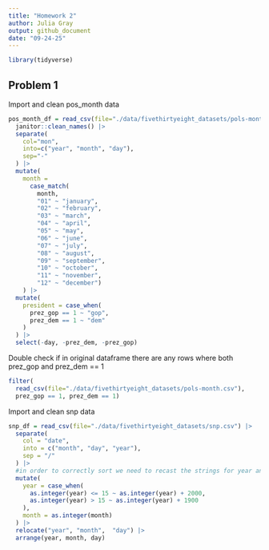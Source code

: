 ```yaml
---
title: "Homework 2"
author: Julia Gray
output: github_document
date: "09-24-25"
---
```

```r
library(tidyverse)
```

## Problem 1

Import and clean pos_month data
```r
pos_month_df = read_csv(file="./data/fivethirtyeight_datasets/pols-month.csv") |> 
  janitor::clean_names() |> 
  separate(
    col="mon",
    into=c("year", "month", "day"),
    sep="-"
  ) |> 
  mutate(
    month = 
      case_match(
        month, 
        "01" ~ "january", 
        "02" ~ "february",
        "03" ~ "march",
        "04" ~ "april", 
        "05" ~ "may",
        "06" ~ "june",
        "07" ~ "july",
        "08" ~ "august",
        "09" ~ "september",
        "10" ~ "october",
        "11" ~ "november",
        "12" ~ "december") 
    ) |> 
  mutate(
    president = case_when(
      prez_gop == 1 ~ "gop",
      prez_dem == 1 ~ "dem"
    )
  ) |> 
  select(-day, -prez_dem, -prez_gop)
```

Double check if in original dataframe there are any rows where both prez_gop and prez_dem == 1

```r
filter(
  read_csv(file="./data/fivethirtyeight_datasets/pols-month.csv"), 
  prez_gop == 1, prez_dem == 1)
```

Import and clean snp data
```r
snp_df = read_csv(file="./data/fivethirtyeight_datasets/snp.csv") |> 
  separate(
    col = "date",
    into = c("month", "day", "year"),
    sep = "/"
  ) |>
  #in order to correctly sort we need to recast the strings for year and month as integers
  mutate(
    year = case_when(
      as.integer(year) <= 15 ~ as.integer(year) + 2000,
      as.integer(year) > 15 ~ as.integer(year) + 1900
    ),
    month = as.integer(month)
  ) |> 
  relocate("year", "month",  "day") |> 
  arrange(year, month, day)
  
  
```





